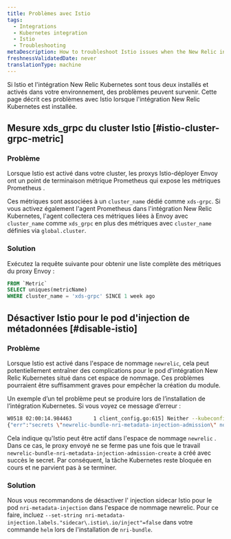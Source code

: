 ```yaml
---
title: Problèmes avec Istio
tags:
  - Integrations
  - Kubernetes integration
  - Istio
  - Troubleshooting
metaDescription: How to troubleshoot Istio issues when the New Relic integration is also installed.
freshnessValidatedDate: never
translationType: machine
---
```


Si Istio et l&apos;intégration New Relic Kubernetes sont tous deux installés et activés dans votre environnement, des problèmes peuvent survenir. Cette page décrit ces problèmes avec Istio lorsque l&apos;intégration New Relic Kubernetes est installée.

## Mesure xds\_grpc du cluster Istio [#istio-cluster-grpc-metric]

### Problème

Lorsque Istio est activé dans votre cluster, les proxys Istio-déployer Envoy ont un point de terminaison métrique Prometheus qui expose les métriques Prometheus .

Ces métriques sont associées à un `cluster_name` dédié comme `xds-grpc`. Si vous activez également l&apos;agent Prometheus dans l&apos;intégration New Relic Kubernetes, l&apos;agent collectera ces métriques liées à Envoy avec `cluster_name` comme `xds_grpc` en plus des métriques avec `cluster_name` définies via `global.cluster`.

### Solution

Exécutez la requête suivante pour obtenir une liste complète des métriques du proxy Envoy :

```sql
FROM `Metric`
SELECT uniques(metricName)
WHERE cluster_name = 'xds-grpc' SINCE 1 week ago
```

## Désactiver Istio pour le pod d&apos;injection de métadonnées [#disable-istio]

### Problème

Lorsque Istio est activé dans l&apos;espace de nommage `newrelic`, cela peut potentiellement entraîner des complications pour le pod d&apos;intégration New Relic Kubernetes situé dans cet espace de nommage. Ces problèmes pourraient être suffisamment graves pour empêcher la création du module.

Un exemple d’un tel problème peut se produire lors de l’installation de l’intégration Kubernetes. Si vous voyez ce message d’erreur :

```bash
W0518 02:00:14.984463       1 client_config.go:615] Neither --kubeconfig nor --master was specified.  Using the inClusterConfig.  This might not work.
{"err":"secrets \"newrelic-bundle-nri-metadata-injection-admission\" not found","level":"info","msg":"no secret found","source":"k8s/k8s.go:229","time":"2023-05-18T02:00:15Z"} {"level":"info","msg":"creating new secret","source":"cmd/create.go:28","time":"2023-05-18T02:00:15Z"} ...
```

Cela indique qu&apos;Istio peut être actif dans l&apos;espace de nommage `newrelic` . Dans ce cas, le proxy envoyé ne se ferme pas une fois que le travail `newrelic-bundle-nri-metadata-injection-admission-create` a créé avec succès le secret. Par conséquent, la tâche Kubernetes reste bloquée en cours et ne parvient pas à se terminer.

### Solution

Nous vous recommandons de désactiver l&apos; injection sidecar Istio pour le pod `nri-metadata-injection` dans l&apos;espace de nommage newrelic. Pour ce faire, incluez `--set-string nri-metadata-injection.labels."sidecar\.istio\.io/inject"=false` dans votre commande `helm` lors de l&apos;installation de `nri-bundle`.